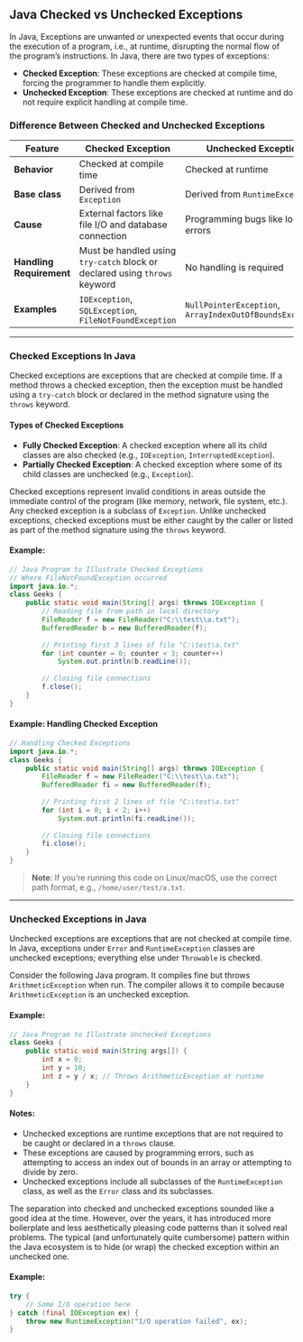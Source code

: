 ## Java Checked vs Unchecked Exceptions

In Java, Exceptions are unwanted or unexpected events that occur during the execution of a program, i.e., at runtime, disrupting the normal flow of the program’s instructions. In Java, there are two types of exceptions:

- **Checked Exception**: These exceptions are checked at compile time, forcing the programmer to handle them explicitly.
- **Unchecked Exception**: These exceptions are checked at runtime and do not require explicit handling at compile time.

### Difference Between Checked and Unchecked Exceptions

| Feature             | Checked Exception | Unchecked Exception |
|---------------------|------------------|----------------------|
| **Behavior**        | Checked at compile time | Checked at runtime |
| **Base class**      | Derived from `Exception` | Derived from `RuntimeException` |
| **Cause**          | External factors like file I/O and database connection | Programming bugs like logical errors |
| **Handling Requirement** | Must be handled using `try-catch` block or declared using `throws` keyword | No handling is required |
| **Examples**       | `IOException`, `SQLException`, `FileNotFoundException` | `NullPointerException`, `ArrayIndexOutOfBoundsException` |

---

### Checked Exceptions In Java

Checked exceptions are exceptions that are checked at compile time. If a method throws a checked exception, then the exception must be handled using a `try-catch` block or declared in the method signature using the `throws` keyword.

#### Types of Checked Exceptions

- **Fully Checked Exception**: A checked exception where all its child classes are also checked (e.g., `IOException`, `InterruptedException`).
- **Partially Checked Exception**: A checked exception where some of its child classes are unchecked (e.g., `Exception`).

Checked exceptions represent invalid conditions in areas outside the immediate control of the program (like memory, network, file system, etc.). Any checked exception is a subclass of `Exception`. Unlike unchecked exceptions, checked exceptions must be either caught by the caller or listed as part of the method signature using the `throws` keyword.

#### Example:

```java
// Java Program to Illustrate Checked Exceptions
// Where FileNotFoundException occurred
import java.io.*;
class Geeks {
    public static void main(String[] args) throws IOException {
        // Reading file from path in local directory
        FileReader f = new FileReader("C:\\test\\a.txt");
        BufferedReader b = new BufferedReader(f);
        
        // Printing first 3 lines of file "C:\test\a.txt"
        for (int counter = 0; counter < 3; counter++)
            System.out.println(b.readLine());
        
        // Closing file connections
        f.close();
    }
}
```

#### Example: Handling Checked Exception

```java
// Handling Checked Exceptions
import java.io.*;
class Geeks {
    public static void main(String[] args) throws IOException {
        FileReader f = new FileReader("C:\\test\\a.txt");
        BufferedReader fi = new BufferedReader(f);
        
        // Printing first 2 lines of file "C:\test\a.txt"
        for (int i = 0; i < 2; i++)
            System.out.println(fi.readLine());
        
        // Closing file connections
        fi.close();
    }
}
```

> **Note**: If you’re running this code on Linux/macOS, use the correct path format, e.g., `/home/user/test/a.txt`.

---

### Unchecked Exceptions in Java

Unchecked exceptions are exceptions that are not checked at compile time. In Java, exceptions under `Error` and `RuntimeException` classes are unchecked exceptions; everything else under `Throwable` is checked.

Consider the following Java program. It compiles fine but throws `ArithmeticException` when run. The compiler allows it to compile because `ArithmeticException` is an unchecked exception.

#### Example:

```java
// Java Program to Illustrate Unchecked Exceptions
class Geeks {
    public static void main(String args[]) {
        int x = 0;
        int y = 10;
        int z = y / x; // Throws ArithmeticException at runtime
    }
}
```

#### Notes:

- Unchecked exceptions are runtime exceptions that are not required to be caught or declared in a `throws` clause.
- These exceptions are caused by programming errors, such as attempting to access an index out of bounds in an array or attempting to divide by zero.
- Unchecked exceptions include all subclasses of the `RuntimeException` class, as well as the `Error` class and its subclasses.

The separation into checked and unchecked exceptions sounded like a good idea at the time. However, over the years, it has introduced more boilerplate and less aesthetically pleasing code patterns than it solved real problems. The typical (and unfortunately quite cumbersome) pattern within the Java ecosystem is to hide (or wrap) the checked exception within an unchecked one.

#### Example:

```java
try {
    // Some I/O operation here
} catch (final IOException ex) {
    throw new RuntimeException("I/O operation failed", ex);
}
